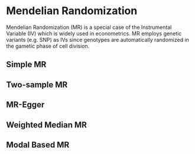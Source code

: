 # Mendelian Randomization

Mendelian Randomization (MR) is a special case of the Instrumental Variable (IV) which is widely used in econometrics.
MR employs genetic variants (e.g. SNP) as IVs since genotypes are automatically randomized in the gametic phase of cell division.

## Simple MR

## Two-sample MR

## MR-Egger

## Weighted Median MR

## Modal Based MR

 


